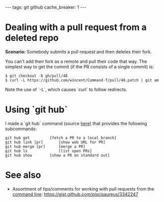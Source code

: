 ---
tags: git github
cache_breaker: 1
---
= Dealing with a pull request from a deleted repo =

'''Scenario:''' Somebody submits a pull request and then deletes their fork.

You can't add their fork as a remote and pull their code that way. The simplest way to get the commit (if the PR consists of a single commit) is:

<pre lang="shell">$ git checkout -b gh/pull/48
$ curl -L https://github.com/wincent/Command-T/pull/48.patch | git am</pre>

Note the use of `-L`, which causes `curl` to follow redirects.

= Using `git hub` =

I made a `git hub` command (source [https://github.com/wincent/wincent/blob/master/roles/dotfiles/files/.shells/bin/git-hub here]) that provides the following subcommands:

 git hub get <pr>        [fetch a PR to a local branch]
 git hub link [pr]       [show web URL for PR]
 git hub merge [pr]      [merge a PR]
 git hub ls              [list open PRs]
 git hub show <pr>       [show a PR on standard out]

= See also =

* Assortment of tips/comments for working with pull requests from the [[command line]]: https://gist.github.com/piscisaureus/3342247
